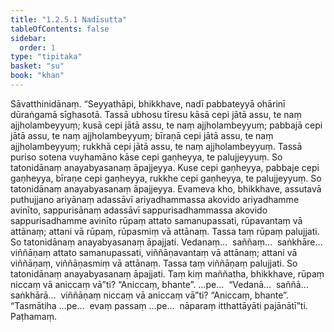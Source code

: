 ```yaml
---
title: "1.2.5.1 Nadīsutta"
tableOfContents: false
sidebar:
  order: 1
type: "tipitaka"
basket: "su"
book: "khan"
---
```



<DynamicBreadcrumb />

<Division number="93" book="khan">

<Paragraph number="579" book="khan">
Sāvatthinidānaṃ. “Seyyathāpi, bhikkhave, nadī pabbateyyā ohārinī dūraṅgamā sīghasotā. Tassā ubhosu tīresu kāsā cepi jātā assu, te naṃ ajjholambeyyuṃ; kusā cepi jātā assu, te naṃ ajjholambeyyuṃ; pabbajā cepi jātā assu, te naṃ ajjholambeyyuṃ; bīraṇā cepi jātā assu, te naṃ ajjholambeyyuṃ; rukkhā cepi jātā assu, te naṃ ajjholambeyyuṃ. Tassā puriso sotena vuyhamāno kāse cepi gaṇheyya, te palujjeyyuṃ. So tatonidānaṃ anayabyasanaṃ āpajjeyya. Kuse cepi gaṇheyya, pabbaje cepi gaṇheyya, bīraṇe cepi gaṇheyya, rukkhe cepi gaṇheyya, te palujjeyyuṃ. So tatonidānaṃ anayabyasanaṃ āpajjeyya. Evameva kho, bhikkhave, assutavā puthujjano ariyānaṃ adassāvī ariyadhammassa akovido ariyadhamme avinīto, sappurisānaṃ adassāvī sappurisadhammassa akovido sappurisadhamme avinīto rūpaṃ attato samanupassati, rūpavantaṃ vā attānaṃ; attani vā rūpaṃ, rūpasmiṃ vā attānaṃ. Tassa taṃ rūpaṃ palujjati. So tatonidānaṃ anayabyasanaṃ āpajjati. Vedanaṃ…  saññaṃ…  saṅkhāre…  viññāṇaṃ attato samanupassati, viññāṇavantaṃ vā attānaṃ; attani vā viññāṇaṃ, viññāṇasmiṃ vā attānaṃ. Tassa taṃ viññāṇaṃ palujjati. So tatonidānaṃ anayabyasanaṃ āpajjati. Taṃ kiṃ maññatha, bhikkhave, rūpaṃ niccaṃ vā aniccaṃ vā”ti? “Aniccaṃ, bhante”. …pe…  “Vedanā…  saññā…  saṅkhārā…  viññāṇaṃ niccaṃ vā aniccaṃ vā”ti? “Aniccaṃ, bhante”. “Tasmātiha …pe…  evaṃ passaṃ …pe…  nāparaṃ itthattāyāti pajānātī”ti.

</Paragraph>
</Division>

<Paragraph number="580" type="center" book="khan">
Paṭhamaṃ.
</Paragraph>